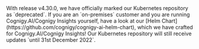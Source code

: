 <Warning>
  With release v4.30.0, we have officially marked our Kubernetes repository as `deprecated`. If you are an `on-premises` customer and you are running Cognigy.AI/Cognigy Insights yourself, have a look at our [Helm Chart](https://github.com/cognigy/cognigy-ai-helm-chart), which we have crafted for Cognigy.AI/Cognigy Insights! Our Kubernetes repository will still receive updates `until 31st December 2022`.
</Warning>